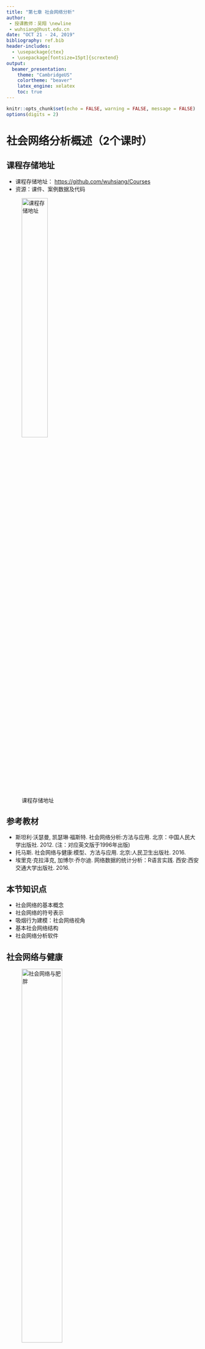 ```yaml
---
title: "第七章 社会网络分析"
author:
 - 授课教师：吴翔 \newline
 - wuhsiang@hust.edu.cn
date: "OCT 21 - 24, 2019"
bibliography: ref.bib
header-includes:
  - \usepackage{ctex}
  - \usepackage[fontsize=15pt]{scrextend}
output:
  beamer_presentation:
    theme: "CambridgeUS"
    colortheme: "beaver"
    latex_engine: xelatex
    toc: true
---
```


```r

knitr::opts_chunk$set(echo = FALSE, warning = FALSE, message = FALSE)
options(digits = 2)

```


# 社会网络分析概述（2个课时）

## 课程存储地址

- 课程存储地址： [https://github.com/wuhsiang/Courses](https://github.com/wuhsiang/Courses)
- 资源：课件、案例数据及代码

![课程存储地址](../../QR.png){width=40%}

## 参考教材

- 斯坦利·沃瑟曼, 凯瑟琳·福斯特. 社会网络分析:方法与应用. 北京：中国人民大学出版社. 2012. (注：对应英文版于1996年出版)
- 托马斯. 社会网络与健康:模型、方法与应用. 北京:人民卫生出版社. 2016.
- 埃里克·克拉泽克, 加博尔·乔尔迪. 网络数据的统计分析：R语言实践. 西安:西安交通大学出版社. 2016.

## 本节知识点

- 社会网络的基本概念
- 社会网络的符号表示
- 吸烟行为建模：社会网络视角
- 基本社会网络结构
- 社会网络分析软件

## 社会网络与健康

![社会网络与肥胖](figures/dinner.jpg){width=50%}

- 哪种饮食结构/生活习惯会让人变胖？
- 肥胖会“**传染**”吗？

## 社会网络与健康（续）

![社会网络与抑郁](figures/depression.jpg){width=50%}

- 哪种特质的人更容易抑郁？
- **社会支持** 是否有助于改善抑郁？

## 社会网络与健康（续）

![社会网络与卫生服务能力提升](figures/mic.jpg){width=50%}

- 医联体/医共体模式是否有助于提升基层卫生服务能力？


## 社会网络视角

- 行动者之间的关系是主要的，行动者的属性是次要的
- 行动者和他们的行动被视为相互依赖的，而不是相互独立的自治体
- 行动者之间的联系是信息和资源的流动通道
- 个体的网络模型将网络结构环境视为个体行动的机遇或限制
- 网络模型将（社会、经济、政治、情感等）结构概念化为行动者之间关系的稳定形式

## 7.1.1 基本概念

社会网络分析（social network analysis, SNA）的关键概念：

- 行动者：社会网络分析中的社会实体被称为行动者，包括个体、企业、民族国家等
- 关系连接：行动者通过社会关系彼此相连。这些联系包括：评价、资源传输、行为互动等。联系存在于特定的成对行动者之间
- 关系：群体成员间某种类型的联系的集合
- 社会网络：行动者（人、组织等），及其之间关系的集合

其它关键概念还包括：二元图、三元图、子群、群。

## 基本特征

SNA的基本特征：

- 考虑整个网络结构
- 论证网络结构如何影响个体行为
- 运用图表展示
- 运用数学的形式

## 7.1.2 社会网络数据

社会网络数据包括：

- 行动者集合
- 社会关系
- 行动者属性

社会网络数据的**符号表示**包括：

- 图论
- 社会计量

## 图论符号表示法

图$G = (N, L)$由节点的集合$N$和边的集合$L$所定义。

| 社会网络         | 图              |
|:----------------:|:---------------:|
| 行动者           | 节点            |
| 社会关系         | 边              |

Table: 社会网络与图论的对应关系

图论符号表示法中，可以采用节点集合和边列表来表示社会网络数据。

## 图论符号表示法（续）

- 行动者集合$G$ = {A, B, C, D, E, F, G}
- 社会关系集合$L$ = {<A, B>，<A, C>，<A, D>，<D, E>，<D, G>，<E, F>, <F, G>}

```r

# use igraph package
suppressMessages(library(igraph))
rm(list = ls())
# set random seeds
set.seed(123)
# create graph g from literal
g.smoking <- graph_from_literal(A-B, A-C, A-D, D-E, D-G, E-F, F-G)
# plot the graph
plot(g.smoking, layout = layout.circle)

```

## 社会计量符号表示

- **社会计量**（sociometric）：由人以及被度量的人与人之间的情感关系组成的社会网络数据集合，旨在研究一群人中积极和消极的感情关系
- 社会关系矩阵：邻接矩阵，对应于量化行动者之间的社会关系图

## 邻接矩阵

```r

suppressMessages(library(pander))
suppressMessages(library(magrittr))
g.smoking %>% as_adjacency_matrix(sparse = F) %>% pandoc.table(split.tables = Inf)

```

## 其它情形

- 有值关系

- 有向关系

- 多重关系

- 网络动态性


## 吸烟行为建模：社会网络视角

![要不你也来一支？](figures/smoking.jpg){width=75%}

## 案例背景描述

- 吸烟人群，但同时也认识到吸烟的危害
- 自制力程度有差异，且可以由行动的阈值来刻画
- 行动阈值：周围朋友吸烟的人数达到特定值（threshold）时，才会开始吸烟

## 社会网络符号表示：图论

![图论符号表示](figures/smoking-graph-1.png){width=80%}

## 社会网络符号表示：社会计量

![社会计量符号表示](figures/smoking-matrix-1.png){width=80%}

## 吸烟行为分析：情境一

[slides on smoking behavior](smoking.ppt)

## 情境二：网络结构变化

- 假定A在某次聚会中认识了F，两人成为了好朋友
- 以上社会网络中的吸烟行为规律是否会变化？

## 社会网络符号表示：图论

![图论符号表示](figures/smoking-graph-2.png){width=80%}

## 社会网络符号表示：社会计量

![社会计量符号表示](figures/smoking-matrix-2.png){width=80%}

## 吸烟行为分析：情境二

[slides on smoking behavior](smoking.ppt)

## 案例总结讨论

- 案例有什么有意思的结论？
- 社会网络分析视角的特点是什么？
- 社会网络分析视角适合哪些健康领域的议题？

## 节点度

在无向图$G$中，节点$n_{i}$的度为

\begin{equation}
  \underbrace{d(n_{i})}_{\text{degree}} = \underbrace{\sum_{j} x_{ji}}_{\text{indegree}} = \underbrace{\sum_{j} x_{ij}}_{\text{outdegree}}.
\end{equation}

对于有向图而言，
\begin{equation*}
  \underbrace{\sum_{j} x_{ji}}_{\text{indegree}} \neq \underbrace{\sum_{j} x_{ij}}_{\text{outdegree}}.
\end{equation*}

## 节点度（续）

图$G$中节点度的均值为

\begin{equation*}
  \bar{d} = \frac{\sum d(n_{i})}{g} = \frac{2L}{g}。
\end{equation*}

度的方差为
\begin{equation*}
  S_{D}^{2} = \frac{\sum [d(n_{i}) - \bar{d}]^{2}}{g}.
\end{equation*}

$S_{D}^{2} = 0$对应的图称为$d$-规则图（$d$-regular lattice）。


## 7.1.4 主要网络模型

参照网络模型：

- 随机网络
- 规则网络

现实网络模型：

- 小世界网络
- 无标度网络（优先连接网络）

## 随机网络

- 基本假定：节点之间的边是随机构建的
- $G(n, p)$模型：图$G$有$n$个节点，$n\choose 2$条边以$p$的概率随机连接
- 节点的期望度是$(n - 1) p$，边的期望条数是$\frac{n (n - 1)}{2} \times p$

```r

# create and plot a random network
g.random <- erdos.renyi.game(9, 0.1)
g.random %>% plot(layout = layout.circle)

```


## 规则网络

- 基本假设：每个节点的度是常数$c$

```r

par(mfrow = c(1, 2))
g.lattice <- make_ring(n = 9, directed = FALSE, circular = TRUE)
g.lattice %>% plot(circular = T)
g.lattice <- g.lattice + edges(c(1, 3), c(2, 4), c(3, 5), c(4, 6), c(5, 7), c(6, 8), c(7, 9), c(8, 1), c(9, 2))
g.lattice %>% plot(circular = T)

```


## 小世界网络

- 基本问题：社会网络中两个节点之间传递信息将需要几个步骤？
- 基本假设：大多数节点几乎没有联系，但任意两个节点之间的距离都比预期的短
- 特点：这个世界真小啊！“六度分割”理论

```r

g.sw <- sample_smallworld(1, 9, 3, 0.02)
g.sw %>% plot(circular = T)

```

## 无标度网络

- 基本问题：加入现有网络时，行动者对要联系的人有偏好吗？
- 基本假设：行动者更喜欢连接到网络最中心的位置
- 特点：“富者愈富”


```r

g.pa <- sample_pa(n = 9, power = 1, directed = F)
g.pa %>% plot(circular = T)

```


## 7.1.5 社会网络分析软件

常用分析工具：

- UCINET
- Pajek
- NetMiner
- STRUCTURE
- MultiNet
- StOCNET


## 新兴分析工具

- Python-NetworkX

- R-**igraph**

本课程采用`igraph`包进行演示。

#  社会网络主要分析角度（4个课时）

## 本节知识点

- 中心性与声望 （行动者层级）

- 凝聚子群 （子群层级）

- 评估网络属性 （网络层级）

## 7.2.1 中心性与声望

- 基本问题：如何识别社会网络中“**最重要的**”角色？
- 中心性测度的**有效性**
  - 我们是否能够捕捉到实质上所要表示的“重要”？
  - 先有理论基础，再进行量化
- 中心性与声望
  - 中心性：行动者参与其中，适用于无向关系和有向关系
  - 声望：行动者作为接受者，适用于有向关系
  - 情境（关系本身的性质）：讨厌（接受者，负面）、给出建议（发送者）


## 中心性度量

无向关系的社会网络中，主要的几种中心性度量：

- 度中心性（degree centrality）

- 特征向量中心性（eigenvector centrality）

- 接近中心性（closeness centrality）

- 中介中心性（betweenness centrality）

## 特殊网络

我们考虑星形网络、环形网络和线形网络。

```r

par(mfrow = c(1, 3))

# 星形网络
g.star <- make_star(n = 7, mode = "undirected")
plot(g.star)

# 环形网络
g.ring <- make_ring(n = 7, directed = FALSE, circular = TRUE)
plot(g.ring)

# 线形网络
g.line <- graph_from_literal(1-2, 2-3, 3-4, 4-5, 5-6, 6-7)
plot(g.line, circular = T)

# 更新吸烟网络
g.smoking <- graph_from_literal(A-B, A-C, A-D, B-C, D-E, A-F, D-G, E-F, F-G)

```

## 度中心性

度中心性（degree centrality）的测量逻辑：

- 中心的行动者在某种意义上必须是最活跃的
- 节点度可以衡量活跃程度

\begin{equation}
  C_{D}(n_{i}) = \frac{d(n_{i})}{g - 1}
\end{equation}

## 度中心性（续）

在图$G$中，节点个数$g = 7$，度的最大值为$g - 1 = 6$

$d(A) = 4$, 故$C_{D}(A) = 2/3$

$d(D) = d(F) = 3$, 故$C_{D}(D) = 1/2$

$d(B) = d(C) = d(E) = d(G) = 2$，故$d(B) = 1/3$

![](figures/smoking-graph-2.png){width=40%}

## 度中心性（续）

```r

# calculate degree centrality
cd <- cbind(degree(g.star,  normalized = T), degree(g.ring,  normalized = T), degree(g.line,  normalized = T), degree(g.smoking,  normalized = T))
colnames(cd) <- c("star", "ring", "line", "smoking")
# print the results
pandoc.table(cd, caption = "Degree centrality for four graphs", digits = 2)

```

## 特征向量中心性

特征向量中心性（eigenvector centrality）的测量逻辑：

- 如果某个行动者邻居大多是中心行动者，那么他就是中心行动者
- 中心性不仅取决于认识多少人，还取决于认识的人是否重要

图$G$的邻接矩阵为$A$，
\begin{equation*}
  A v = \lambda v,
\end{equation*}
其中$\lambda$为特征值，$v$为特征向量。

特征向量中心性$C_{e}(n_{i})$定义为**最大特征值**对应的特征向量。

```r

# calculate adjacency matrix
a.smoking <- g.smoking %>% as_adjacency_matrix(sparse = F)
# calculate eigvalues
eigmax <- eigen(a.smoking)$`values`[1]
eigvec <- eigen(a.smoking)$vectors[, 1]

```

## 特征向量中心性（续）

在图$G$中，最大特征值为`r eigmax`。

对应的特征向量为
$C_{e}(n_{i}) = c(0.53, 0.31, 0.31, 0.42, 0.31, 0.42, 0.31)$。
这一结果可以进一步归一化。

![](figures/smoking-graph-2.png){width=40%}

## 特征向量中心性（续）

```r

ce <- cbind(eigen_centrality(g.star, scale = T)$vector, eigen_centrality(g.ring, scale = T)$vector, eigen_centrality(g.line, scale = T)$vector, eigen_centrality(g.smoking, scale = T)$vector)
colnames(ce) <- c("star", "ring", "line", "smoking")
pandoc.table(ce, digits = 2, caption = "Eiggenvector centrality for four graphs")

```

## PageRank

Google搜索引擎

- 采用PageRank来度量网页的中心性
- 在检索时，和查询相匹配且PageRank值高的网页将最先显示

PageRank在特征中心性的基础上作了修正：

- 中心节点在传递其中心性时，考虑其度（有向图中，则是出度）
- 每个邻居获取其中心性的一部分（除以节点度）

## 接近中心性

接近中心性（closeness centrality）的测量逻辑：

- 占据中心地位的行动者在与其他行动者交流信息时更有效率
- 如果行动者能快速地与所有其他行动者产生内在连接，那么他就是中心行动者
- 最小距离可以用于测量中心性

\begin{equation}
  C_{C}(n_{i}) = \frac{g - 1}{\sum_{j = 1}^{g} d(n_{i}, n_{j})}.
\end{equation}


## 接近中心性（续）

在图$G'$中，节点个数$g = 7$，最短距离之和的最小值为$g - 1 = 6$。

$\sum_{n_{j} \neq A} d(A, n_{j}) = 1 \times 4 + 2 \times 2 = 8$,故$C_{C}(A) = 6 / 8 = 0.75$

$\sum_{n_{j} \neq B} d(B, n_{j}) = 1 \times 2 + 2 \times 2 + 2 \times 3 = 12$, 故$C_{C}(B) = 0.5$

$\sum_{n_{j} \neq D} d(D, n_{j}) = 1 \times 3 + 2 \times 3 = 9$,故$C_{C}(D) = 6 / 9 = 0.67$

![](figures/smoking-graph-2.png){width=40%}


## 接近中心性（续）

```r

# calculate closeness centrality
cc <- cbind(closeness(g.star, normalized = T), closeness(g.ring, normalized = T), closeness(g.line, normalized = T), closeness(g.smoking, normalized = T))
colnames(cc) <- c("star", "ring", "line", "smoking")
# print the results
pandoc.table(cc, digits = 2, caption = "Closeness centrality for four graphs")

```

## 中介中心性

中介中心性（betweenness centrality）的测量逻辑：

- 如果某个行动者位于其它行动者的最短路径上，那么他就是中心行动者
- 最短距离地位具有战略重要性

假定连接$j$和$k$的最短路径共有$g_{jk}$条，而其中包含节点$i$的有$g_{jk}(n_{i})$条

\begin{equation}
  C_{B}(n_{i}) = \frac{\sum_{j \leq k} g_{jk}(n_{i}) / g_{jk}}{(g - 1)(g - 2) / 2}.
\end{equation}

## 中介中心性（续）

在图$G$中，节点个数$g = 7$，除节点$i$以外，图$G$的路径最大数目为$(g - 1) (g - 2) / 2 = 15$

$A$：$\sum g_{n_{j}-A} = 4 \times 2 + 1/3 = 8.33$，故$C_{B}(A) = 8.33 / 15 = 0.56$

$D$：$\sum g_{n_{j}-D} = 2 \times 1/2 + 2 \times 1/2 \times 2 + 1/2  = 3.5$，故$C_{B}(D) = 3.5 / 15 = 0.23$

$E$：$\sum g_{n_{j}-E} = 1/3$，故$C_{B}(D) = 1 / 3 / 15 = 0.022$

![](figures/smoking-graph-2.png){width=40%}

## 中介中心性（续）

```r

cb <- cbind(betweenness(g.star,  normalized = T), betweenness(g.ring,  normalized = T), betweenness(g.line,  normalized = T), betweenness(g.smoking,  normalized = T))
colnames(cb) <- c("star", "ring", "line", "smoking")
pandoc.table(cb, digits = 2, caption = "Betweenness centrality for four graphs")

```

## 中心性测度的比较（续）

```r

cb <- cbind(degree(g.smoking,  normalized = T), eigen_centrality(g.smoking, scale = T)$vector, closeness(g.smoking, normalized = T), betweenness(g.smoking,  normalized = T))
colnames(cb) <- c("degree", "eigen_centrality", "closeness", "betweenness")
pandoc.table(cb, digits = 2, caption = "A comparison of centralities for smoking network")

```

## 有向关系

有向关系的社会网络中，主要的三种声望测量：

- 度数声望（类似于度中心性）
- 邻近声望（类似于接近中心性）
- 地位或等级声望（类似于特征向量中心性）

## 吸烟行为的干预策略

开放讨论：

- 在给出的案例中，应当如何有效干预吸烟行为？
- 关系属性与行动者属性是如何协同发挥作用的？


## 7.2.2 凝聚子群

社会网络的分析层次

- 行动者：中心性与声望

- 子群：凝聚子群

- 网络：评估网络属性


## 理论背景

社会群体理论

- 结构化凝聚

  - 假设：两个人存在正向互动时，存在趋向一致的压力

  - 例子：党同伐异

- 同质性

  - 社会规范：凝聚导致同质性

  - 个体选择：个体选择加入与自己类似的群体

## 社会群体理念

如何概念化社会群体？

- 联系的交互性

- 子群成员的接近度或可及性

- 成员间联系的频率

- 与非成员相比，子群成员联系的相对频率

## 凝聚子群分析方法

- 基于完全交互性

- 基于可及性和直径

- 基于节点度

- 凝聚程度的度量

- 图分割与层次聚类

## 空手道俱乐部网络

考虑分裂为两个派别的空手道俱乐部网络`karate`，两派领导为Mr Hi和John A。

```r

# clean the working directory
rm(list = ls())
suppressMessages(library(sand))
suppressMessages(library(pander))
suppressMessages(library(magrittr))
suppressMessages(library(igraph))
data(karate)
set.seed(123)

# plot karate
plot(karate, layout = layout.kamada.kawai(karate))

```


## 基于完全交互性

团（clique）

- 社会学含义：在友谊选择中，由那些彼此相互选择的人们构成的，并且包含了所有与全体子群成员相互选择的人

- 图论定义：节点个数$g_{s} \geq 3$的最大**完全**子图

## 团

```r

# summary of cliques
table(sapply(cliques(karate), length)) %>% pandoc.table()
# cliques with size = 5
cliques(karate)[sapply(cliques(karate), length) == 5][[1]]

```

## 团（续）


```r

# obtain two cliques
cl5 <- cliques(karate)[sapply(cliques(karate), length) == 5]
# plot these two cliques
par(mfrow = c(1, 2))
karate %>% induced_subgraph(cl5[[1]]) %>% plot()
karate %>% induced_subgraph(cl5[[2]]) %>% plot()

```

## 团（续）

缺点：

- 定义过于严格：任意一个联系缺失，则无法成团；现实例子非常少
- 团之间不存在内在的区别：在图论意义上，都是完全子图；无法探究团的特性带来的影响

改进：

- 放松其定义，使其在理论和应用上更加有用

## 基于可及性和直径

基于可及性，可以定义$n$-团

- 基本假定
  - 重要的社会过程可以通过中间人发生
  - 子群成员间的距离是最短的
- 定义
  - 在图$G$中，子图中任意节点距离$d(n_{i}, n_{j}) \leq n$

## $n$-团

```r

# create a graph for example
graph_from_literal(1-2, 1-3, 2-3, 2-4, 3-5, 4-6, 5-6) %>% plot(circular = F)

```

\begin{columns}
\begin{column}{0.58\textwidth}

右图的2-团包括：

\begin{itemize}
  \item {1, 2, 3, 4, 5}
  \item {2, 3, 4, 5, 6}
\end{itemize}

缺陷:

\begin{itemize}
  \item 节点4和5的最短路径包含了节点6
  \item 节点6不在子群中
\end{itemize}

\end{column}
\begin{column}{0.4\textwidth}
 \includegraphics[width=1.2\textwidth]{figures/cliqueexample.png}
\end{column}
\end{columns}

## $n$-族和$n$-社

反思：

- $n$-团作为子图，其直径可能大于$n$
- $n$-团可能是非连通的
- $n$-团未能达到我们希望的凝聚程度

改进：

- $n$-族：在子图$G_{s}$中，任意节点距离$d(n_{i}, n_{j}) \leq n$
- $n$-社：直径为$n$的最大子图

## $n$-族和$n$-社（续）

\begin{columns}
\begin{column}{0.58\textwidth}

右图的2-团包括：

\begin{itemize}
  \item {1, 2, 3, 4, 5}
  \item {2, 3, 4, 5, 6}
\end{itemize}

右图的2-族包括：

\begin{itemize}
  \item {2, 3, 4, 5, 6}
\end{itemize}

右图的2-社包括：

\begin{itemize}
  \item {1, 2, 3, 4}
  \item {1, 2, 3, 5}
  \item {2, 3, 4, 5, 6}
\end{itemize}

\end{column}
\begin{column}{0.4\textwidth}
 \includegraphics[width=1.2\textwidth]{figures/cliqueexample.png}
\end{column}
\end{columns}

## 基于节点度

基本假定的适用性：

- 可及性：重要的社会过程可以通过中间人发生（信息与资源传播）
- 邻接性：重要的社会过程需要直接接触（团体内的知识学习）

基于节点度的子群：

- 基本假定：行动者与子群内相当数量的成员相邻接
- 现实含义：多重冗余的沟通渠道，子图的“脆弱性”问题（星形网络）
- $k$-丛（$k$-plex）：子图$G_{s}$中$d_{s}(n_{i}) \geq g_{s} - k$
- $k$-核（$k$-core）：子图$G_{s}$中$d_{s}(n_{i}) \geq k$

## $k$-核与可视化

核数（coreness）为1（黑色）、2（红色）、3（绿色）、4（蓝色）

```r

# calculate cores
cores <- graph.coreness(karate)
# get adjacency matrix
A <- as_adjacency_matrix(karate, sparse = F)
g <- network::as.network.matrix(A)
# plot the graph
suppressMessages(library(sna))
sna::gplot.target(g, cores, circ.col = "skyblue",
                  usearrows = F, vertex.col = cores, edge.col = "darkgray")


```

## 凝聚程度的度量


度量的思路：

- 内外联系的比较
  - 子群内联系集中
  - 子群内外联系的强度或频率之比较大

- 健壮的连通性
  - 凝聚子群在连通性方面是健壮的（有益的冗余）
  - 移除一定数量的边之后，子群依然是连通的


## 图分割与层次聚类

```r

# clustering
kc <- cluster_fast_greedy(karate)

```

对空手道俱乐部网络进行层次聚类，发现`r length(kc)`个社团（communities），其大小分别为`r sizes(kc)[1]`、`r sizes(kc)[2]`和`r sizes(kc)[3]`。

```r

# plot these communities
plot(kc, karate)

```

## 图分割与层次聚类（续）

采用树状图展示：

```r

suppressMessages(library(ape))
dendPlot(kc, mode = "phylo")

```

## 7.2.3 评估网络属性

真实网络的属性：

- 度分布：幂律

- 聚类系数：较高

- 平均路径长度：较短


## 度分布


真实网络的节点度通常满足**幂律分布**，即度为$k$的节点在网络中的比例为

\begin{equation}
  p_{k} = a k^{-b}
\end{equation}

或者得到

\begin{equation}
  \text{ln}(p_{k}) = -b \text{ln}(k) + \text{ln} (a).
\end{equation}

符合幂律分布的网络称之为**无标度网络**。

## 聚类系数

聚类系数（clustering coefficient）定义为

\begin{equation}
  cl_{T}(G) = \frac{3 \tau_{\Delta}(G)}{\tau_{3}(G)},
\end{equation}
其中$\tau_{\Delta}(G)$是图$G$中三角形的个数，而$\tau_{3}(G)$为连通的三元组（即由两条边连接的三个节点，亦即2-star网络）的个数。

聚类系数衡量了“传递三元组”的比例。

## 平均路径长度

平均路径长度为

\begin{equation}
  \bar{d} = \frac{\sum_{i \neq j} d(n_{i}, n_{j})}{g (g - 1)}.
\end{equation}

真实网络的平均路径长度大多在4-6之间。

## 真实网络案例

```r

rm(list = ls())
detach("package:sna")
detach("package:network")
suppressMessages(library(sand))
suppressMessages(library(igraph))
suppressMessages(library(ggplot2))
suppressMessages(library(dplyr))
suppressMessages(library(pander))
data("fblog")
fblog <- fblog %>% upgrade_graph()
plot(fblog)

```

## 度分布

法国的博客网络`fblog`，包含`r length(V(fblog))`个节点和`r length(E(fblog))`条边。

```r

# calculate degree
dc <- degree(fblog)
u <- table(dc) %>% as.data.frame() %>%
  within({
    dc <- dc %>% as.character() %>% as.numeric() %>% log();
    Freq <- log(Freq / 192)
  }
  )
# plot
u %>% ggplot(aes(x = dc, y = Freq)) + geom_point(shape = 1) + geom_smooth(method=lm) + theme_bw()

```

## 估计幂律指数

```r

suppressMessages(library(stargazer))
fit <- lm(Freq ~ dc, data = u)
stargazer(fit, type = "latex", report = "vc*")

```

![](figures/fblog.png){width=80%}

## 主要参数

我们计算三个主要参数：

- 平均度
- 平均聚类系数
- 平均路径长度

```r

# calculate these parameters
fblog.stat <- c(fblog %>% degree() %>% mean(), transitivity(fblog), mean_distance(fblog))
names(fblog.stat) <- c("degree", "clustering coefficient", "distance")
pandoc.table(fblog.stat)

```

## 随机网络

设置$n = 192$，$p = 15 / 192 = 0.078$，创建随机网络。

进而计算三个主要参数。

```r

# create a random graph
g.random <- erdos.renyi.game(n = 192, p = 0.078)
# calculate these parameters
grandom.stat <- c(g.random  %>% degree() %>% mean(), transitivity(g.random), mean_distance(g.random))
names(grandom.stat) <- c("degree", "clustering coefficient", "distance")
pandoc.table(grandom.stat)


```

随机网络：

- 度不是幂律分布
- 聚类系数过低

## 小世界网络

设置$n = 192$，重链概率$\beta = 0.078 \in (0.01, 0.1)$，创建小世界网络。

进而计算三个主要参数。

```r

# create a small world graph
g.sw <- sample_smallworld(1, size = 192, nei = 8, p = 0.078)
# calculate these parameters
gsw.stat <- c(g.sw  %>% degree() %>% mean(), transitivity(g.sw), mean_distance(g.sw))
names(gsw.stat) <- c("degree", "clustering coefficient", "distance")
pandoc.table(gsw.stat)


```

小世界网络：

- 度不是幂律分布


## 优先连接网络

设置$n = 192$，幂律指数$b = 0.79$，创建优先连接网络。

进而计算三个主要参数。

```r

# create a scale-free graph
g.pa <- sample_pa(n = 192, power = 0.79, m = 8, zero.appeal = 1, directed = F)
# calculate these parameters
gpa.stat <- c(g.pa  %>% degree() %>% mean(), transitivity(g.pa), mean_distance(g.pa))
names(gpa.stat) <- c("degree", "clustering coefficient", "distance")
pandoc.table(gpa.stat)


```

优先连接网络：

- 聚类系数过低


## 典型网络的属性比较

我们最后比较典型网络的主要属性：

```r

# combine these parameters
mstat <- cbind(c(fblog %>% degree() %>% mean(), transitivity(fblog), mean_distance(fblog)),
      c(g.random  %>% degree() %>% mean(), transitivity(g.random), mean_distance(g.random)),
      c(g.sw  %>% degree() %>% mean(), transitivity(g.sw), mean_distance(g.sw)),
      c(g.pa  %>% degree() %>% mean(), transitivity(g.pa), mean_distance(g.pa)))

# create a data frame
mstat <- matrix(mstat, nrow = 3) %>% t() %>%
  as.data.frame()
colnames(mstat) <- c("degree", "clustering coefficient", "distance")
rownames(mstat) <- c("fblog", "random", "sw", "pa")
pandoc.table(mstat, digits = 2)


```


# 案例（2个课时）



## 本节知识点

- SNA与文献分析

- SNA与健康行为分析

## 7.3.1 医学领域案例：文献分析

- [CiteSpace中文版指南](https://github.com/wuhsiang/Courses/blob/master/healthinfo/resources/CiteSpace-Guide.pdf)

- [CiteSpace讲义](https://github.com/wuhsiang/Courses/tree/master/healthinfo/resources/CiteSpace-itpcas.pdf)


## 7.3.2 医学领域案例：行为分析

- [孟加拉国Dhaka城市贫民社区中青年的精神健康问题研究](https://github.com/wuhsiang/Courses/blob/master/healthinfo/cases/case-dhaka.Rmd)
- [智能穿戴设备的扩散研究]( https://github.com/wuhsiang/Courses/blob/master/healthinfo/cases/case-diffusion.Rmd)

